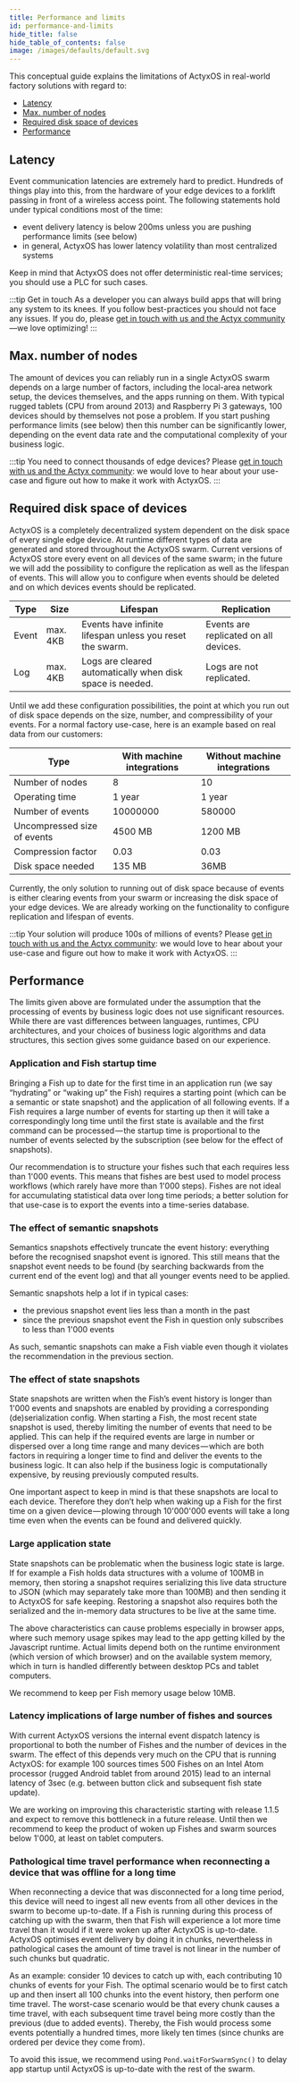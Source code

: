 ```yaml
---
title: Performance and limits
id: performance-and-limits
hide_title: false
hide_table_of_contents: false
image: /images/defaults/default.svg
---
```


This conceptual guide explains the limitations of ActyxOS in real-world factory solutions with regard to:

- [Latency](#latency)
- [Max. number of nodes](#max-number-of-nodes)
- [Required disk space of devices](#required-disk-space)
- [Performance](#performance)

## Latency

Event communication latencies are extremely hard to predict.
Hundreds of things play into this, from the hardware of your edge devices to a forklift passing in front of a wireless access point.
The following statements hold under typical conditions most of the time:

- event delivery latency is below 200ms unless you are pushing performance limits (see below)
- in general, ActyxOS has lower latency volatility than most centralized systems

Keep in mind that ActyxOS does not offer deterministic real-time services; you should use a PLC for such cases.

:::tip Get in touch
As a developer you can always build apps that will bring any system to its knees.
If you follow best-practices you should not face any issues.
If you do, please [get in touch with us and the Actyx community](https://community.actyx.com/)—we love optimizing!
:::

## Max. number of nodes

The amount of devices you can reliably run in a single ActyxOS swarm depends on a large number of factors, including the local-area network setup, the devices themselves, and the apps running on them.
With typical rugged tablets (CPU from around 2013) and Raspberry Pi 3 gateways, 100 devices should by themselves not pose a problem.
If you start pushing performance limits (see below) then this number can be significantly lower, depending on the event data rate and the computational complexity of your business logic.

:::tip You need to connect thousands of edge devices?
Please [get in touch with us and the Actyx community](https://community.actyx.com/): we would love to hear about your use-case and figure out how to make it work with ActyxOS.
:::

## Required disk space of devices

ActyxOS is a completely decentralized system dependent on the disk space of every single edge device.
At runtime different types of data are generated and stored throughout the ActyxOS swarm.
Current versions of ActyxOS store every event on all devices of the same swarm; in the future we will add the possibility to configure the replication as well as the lifespan of events. 
This will allow you to configure when events should be deleted and on which devices events should be replicated.

|Type|Size|Lifespan|Replication|
|----|----|--------|-----------|
|Event|max. 4KB|Events have infinite lifespan unless you reset the swarm.|Events are replicated on all devices.|
|Log|max. 4KB|Logs are cleared automatically when disk space is needed.|Logs are not replicated.|

Until we add these configuration possibilities, the point at which you run out of disk space depends on the size, number, and  compressibility of your events. 
For a normal factory use-case, here is an example based on real data from our customers:

|Type|With machine integrations|Without machine integrations|
|----|-----------------|----------------------------|
|Number of nodes|8|10|
|Operating time|1 year|1 year|
|Number of events|10000000|580000|
|Uncompressed size of events|4500 MB|1200 MB|
|Compression factor|0.03|0.03|
|Disk space needed|135 MB|36MB|

Currently, the only solution to running out of disk space because of events is either clearing events from your swarm or increasing the disk space of your edge devices. 
We are already working on the functionality to configure replication and lifespan of events.

:::tip Your solution will produce 100s of millions of events?
Please [get in touch with us and the Actyx community](https://community.actyx.com/): we would love to hear about your use-case and figure out how to make it work with ActyxOS.
:::

## Performance

The limits given above are formulated under the assumption that the processing of events by business logic does not use significant resources.
While there are vast differences between languages, runtimes, CPU architectures, and your choices of business logic algorithms and data structures, this section gives some guidance based on our experience.

### Application and Fish startup time

Bringing a Fish up to date for the first time in an application run (we say “hydrating” or “waking up” the Fish) requires a starting point (which can be a semantic or state snapshot) and the application of all following events.
If a Fish requires a large number of events for starting up then it will take a correspondingly long time until the first state is available and the first command can be processed — the startup time is proportional to the number of events selected by the subscription (see below for the effect of snapshots).

Our recommendation is to structure your fishes such that each requires less than 1'000 events.
This means that fishes are best used to model process workflows (which rarely have more than 1'000 steps).
Fishes are not ideal for accumulating statistical data over long time periods; a better solution for that use-case is to export the events into a time-series database.

### The effect of semantic snapshots

Semantics snapshots effectively truncate the event history: everything before the recognised snapshot event is ignored.
This still means that the snapshot event needs to be found (by searching backwards from the current end of the event log) and that all younger events need to be applied.

Semantic snapshots help a lot if in typical cases:

- the previous snapshot event lies less than a month in the past
- since the previous snapshot event the Fish in question only subscribes to less than 1'000 events

As such, semantic snapshots can make a Fish viable even though it violates the recommendation in the previous section.

### The effect of state snapshots

State snapshots are written when the Fish’s event history is longer than 1'000 events and snapshots are enabled by providing a corresponding (de)serialization config.
When starting a Fish, the most recent state snapshot is used, thereby limiting the number of events that need to be applied.
This can help if the required events are large in number or dispersed over a long time range and many devices — which are both factors in requiring a longer time to find and deliver the events to the business logic.
It can also help if the business logic is computationally expensive, by reusing previously computed results.

One important aspect to keep in mind is that these snapshots are local to each device.
Therefore they don’t help when waking up a Fish for the first time on a given device — plowing through 10'000'000 events will take a long time even when the events can be found and delivered quickly.

### Large application state

State snapshots can be problematic when the business logic state is large.
If for example a Fish holds data structures with a volume of 100MB in memory, then storing a snapshot requires serializing this live data structure to JSON (which may separately take more than 100MB) and then sending it to ActyxOS for safe keeping.
Restoring a snapshot also requires both the serialized and the in-memory data structures to be live at the same time.

The above characteristics can cause problems especially in browser apps, where such memory usage spikes may lead to the app getting killed by the Javascript runtime.
Actual limits depend both on the runtime environment (which version of which browser) and on the available system memory, which in turn is handled differently between desktop PCs and tablet computers.

We recommend to keep per Fish memory usage below 10MB.

### Latency implications of large number of fishes and sources

With current ActyxOS versions the internal event dispatch latency is proportional to both the number of Fishes and the number of devices in the swarm.
The effect of this depends very much on the CPU that is running ActyxOS: for example 100 sources times 500 Fishes on an Intel Atom processor (rugged Android tablet from around 2015) lead to an internal latency of 3sec (e.g. between button click and subsequent fish state update).

We are working on improving this characteristic starting with release 1.1.5 and expect to remove this bottleneck in a future release.
Until then we recommend to keep the product of woken up Fishes and swarm sources below 1'000, at least on tablet computers.

### Pathological time travel performance when reconnecting a device that was offline for a long time

When reconnecting a device that was disconnected for a long time period, this device will need to ingest all new events from all other devices in the swarm to become up-to-date.
If a Fish is running during this process of catching up with the swarm, then that Fish will experience a lot more time travel than it would if it were woken up after ActyxOS is up-to-date.
ActyxOS optimises event delivery by doing it in chunks, nevertheless in pathological cases the amount of time travel is not linear in the number of such chunks but quadratic.

As an example: consider 10 devices to catch up with, each contributing 10 chunks of events for your Fish.
The optimal scenario would be to first catch up and then insert all 100 chunks into the event history, then perform one time travel.
The worst-case scenario would be that every chunk causes a time travel, with each subsequent time travel being more costly than the previous (due to added events).
Thereby, the Fish would process some events potentially a hundred times, more likely ten times (since chunks are ordered per device they come from).

To avoid this issue, we recommend using `Pond.waitForSwarmSync()` to delay app startup until ActyxOS is up-to-date with the rest of the swarm.
